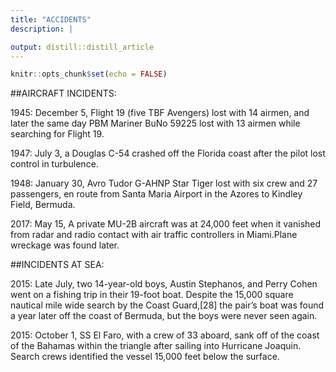 ```yaml
---
title: "ACCIDENTS"
description: |

output: distill::distill_article
---
```


```r
knitr::opts_chunk$set(echo = FALSE)
```
##AIRCRAFT INCIDENTS:

1945: December 5, Flight 19 (five TBF Avengers) lost with 14 airmen, and later the same day PBM Mariner BuNo 59225 lost with 13 airmen while searching for Flight 19.

1947: July 3, a Douglas C-54 crashed off the Florida coast after the pilot lost control in turbulence.

1948: January 30, Avro Tudor G-AHNP Star Tiger lost with six crew and 27 passengers, en route from Santa Maria Airport in the Azores to Kindley Field, Bermuda.

2017: May 15, A private MU-2B aircraft was at 24,000 feet when it vanished from radar and radio contact with air traffic controllers in Miami.Plane wreckage was found later.

##INCIDENTS AT SEA:

2015: Late July, two 14-year-old boys, Austin Stephanos, and Perry Cohen went on a fishing trip in their 19-foot boat. Despite the 15,000 square nautical mile wide search by the Coast Guard,[28] the pair's boat was found a year later off the coast of Bermuda, but the boys were never seen again.

2015: October 1, SS El Faro, with a crew of 33 aboard, sank off of the coast of the Bahamas within the triangle after sailing into Hurricane Joaquin. Search crews identified the vessel 15,000 feet below the surface.